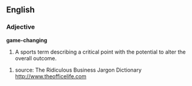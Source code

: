 ==English==

===Adjective===
'''game-changing'''

# A sports term describing a critical point with the potential to alter the overall outcome. 
#:''{{{2|"Our plan to transition from products to solutions is a game-changing moment for our company." Submitted by Nick.}}}''

# source: The Ridiculous Business Jargon Dictionary http://www.theofficelife.com